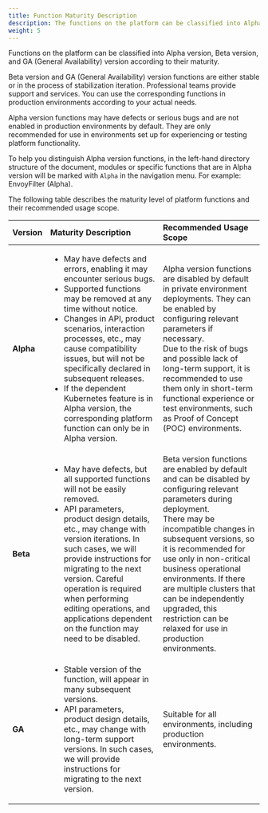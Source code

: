 ```yaml
---
title: Function Maturity Description
description: The functions on the platform can be classified into Alpha version, Beta version, and GA (General Availability) version according to their maturity.
weight: 5
---
```


Functions on the platform can be classified into Alpha version, Beta version, and GA (General Availability) version according to their maturity.

Beta version and GA (General Availability) version functions are either stable or in the process of stabilization iteration. Professional teams provide support and services. You can use the corresponding functions in production environments according to your actual needs.

Alpha version functions may have defects or serious bugs and are not enabled in production environments by default. They are only recommended for use in environments set up for experiencing or testing platform functionality.

To help you distinguish Alpha version functions, in the left-hand directory structure of the document, modules or specific functions that are in Alpha version will be marked with `Alpha` in the navigation menu. For example: EnvoyFilter (Alpha).

The following table describes the maturity level of platform functions and their recommended usage scope.

| Version   | Maturity Description                                                                                                                                                                                                                                                                                                                                                                                                                                                   | Recommended Usage Scope                                                                                                                                                                                                                                                                                                                                                                                           |
|:----------|:-----------------------------------------------------------------------------------------------------------------------------------------------------------------------------------------------------------------------------------------------------------------------------------------------------------------------------------------------------------------------------------------------------------------------------------------------------------------------|:------------------------------------------------------------------------------------------------------------------------------------------------------------------------------------------------------------------------------------------------------------------------------------------------------------------------------------------------------------------------------------------------------------------|
| **Alpha** | <ul><li>May have defects and errors, enabling it may encounter serious bugs.</li><li>Supported functions may be removed at any time without notice.</li><li>Changes in API, product scenarios, interaction processes, etc., may cause compatibility issues, but will not be specifically declared in subsequent releases.</li><li>If the dependent Kubernetes feature is in Alpha version, the corresponding platform function can only be in Alpha version.</li></ul> | Alpha version functions are disabled by default in private environment deployments. They can be enabled by configuring relevant parameters if necessary.<br/>Due to the risk of bugs and possible lack of long-term support, it is recommended to use them only in short-term functional experience or test environments, such as Proof of Concept (POC) environments.                                            |
| **Beta**  | <ul><li>May have defects, but all supported functions will not be easily removed.</li><li>API parameters, product design details, etc., may change with version iterations. In such cases, we will provide instructions for migrating to the next version. Careful operation is required when performing editing operations, and applications dependent on the function may need to be disabled.</li></ul>                                                             | Beta version functions are enabled by default and can be disabled by configuring relevant parameters during deployment.<br/>There may be incompatible changes in subsequent versions, so it is recommended for use only in non-critical business operational environments. If there are multiple clusters that can be independently upgraded, this restriction can be relaxed for use in production environments. |
| **GA**    | <ul><li>Stable version of the function, will appear in many subsequent versions.</li><li>API parameters, product design details, etc., may change with long-term support versions. In such cases, we will provide instructions for migrating to the next version.</li></ul>                                                                                                                                                                                            | Suitable for all environments, including production environments.                                                                                                                                                                                                                                                                                                                                                 |
